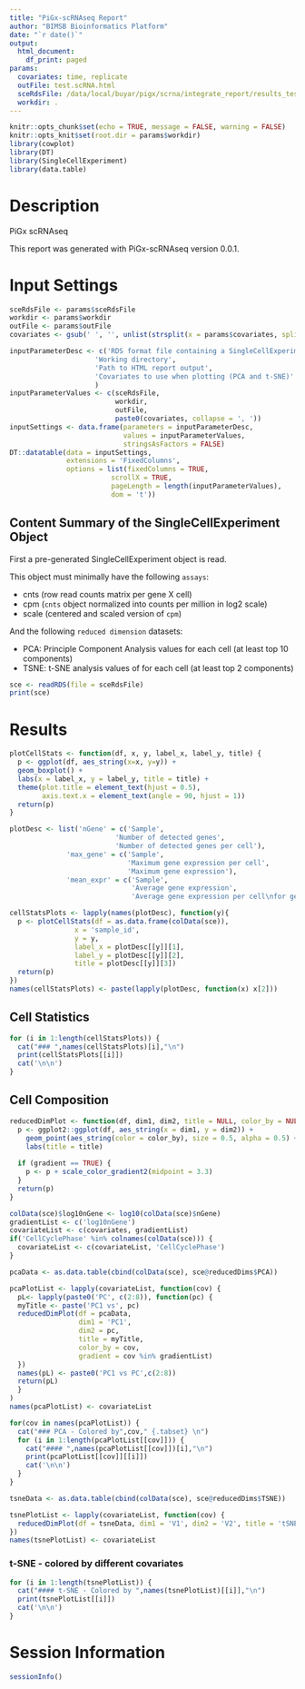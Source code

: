 ```yaml
---
title: "PiGx-scRNAseq Report"
author: "BIMSB Bioinformatics Platform"
date: "`r date()`"
output:
  html_document:
    df_print: paged
params:
  covariates: time, replicate
  outFile: test.scRNA.html
  sceRdsFile: /data/local/buyar/pigx/scrna/integrate_report/results_test3/Mapped/hg19.SingleCellExperiment.RDS
  workdir: .
---
```


```r
knitr::opts_chunk$set(echo = TRUE, message = FALSE, warning = FALSE)
knitr::opts_knit$set(root.dir = params$workdir)
library(cowplot)
library(DT)
library(SingleCellExperiment)
library(data.table)
```

# Description

PiGx scRNAseq 

This report was generated with PiGx-scRNAseq version 0.0.1.

# Input Settings
```r

sceRdsFile <- params$sceRdsFile
workdir <- params$workdir
outFile <- params$outFile
covariates <- gsub(' ', '', unlist(strsplit(x = params$covariates, split = ',')))

inputParameterDesc <- c('RDS format file containing a SingleCellExperiment object',
                     'Working directory',
                     'Path to HTML report output',
                     'Covariates to use when plotting (PCA and t-SNE)'
                     )
inputParameterValues <- c(sceRdsFile,
                          workdir, 
                          outFile, 
                          paste0(covariates, collapse = ', '))
inputSettings <- data.frame(parameters = inputParameterDesc,
                            values = inputParameterValues,
                            stringsAsFactors = FALSE)
DT::datatable(data = inputSettings,
              extensions = 'FixedColumns',
              options = list(fixedColumns = TRUE,
                         scrollX = TRUE,
                         pageLength = length(inputParameterValues),
                         dom = 't'))
```


## Content Summary of the SingleCellExperiment Object


First a pre-generated SingleCellExperiment object is read.

This object must minimally have the following `assays`: 

  - cnts (row read counts matrix per gene X cell) 
  - cpm (`cnts` object normalized into counts per million in log2 scale) 
  - scale (centered and scaled version of `cpm`)

And the following `reduced dimension` datasets:

  - PCA: Principle Component Analysis values for each cell (at least top 10 components)
  - TSNE: t-SNE analysis values of for each cell (at least top 2 components)

```r
sce <- readRDS(file = sceRdsFile)
print(sce)
```

# Results

```r
plotCellStats <- function(df, x, y, label_x, label_y, title) {
  p <- ggplot(df, aes_string(x=x, y=y)) +
  geom_boxplot() +
  labs(x = label_x, y = label_y, title = title) + 
  theme(plot.title = element_text(hjust = 0.5),
        axis.text.x = element_text(angle = 90, hjust = 1))
  return(p)
}

plotDesc <- list('nGene' = c('Sample', 
                          'Number of detected genes', 
                          'Number of detected genes per cell'), 
              'max_gene' = c('Sample',
                             'Maximum gene expression per cell',
                             'Maximum gene expression'),
              'mean_expr' = c('Sample',
                              'Average gene expression',
                              'Average gene expression per cell\nfor genes with >0 UMI'))

cellStatsPlots <- lapply(names(plotDesc), function(y){
  p <- plotCellStats(df = as.data.frame(colData(sce)), 
                x = 'sample_id',
                y = y, 
                label_x = plotDesc[[y]][1], 
                label_y = plotDesc[[y]][2],
                title = plotDesc[[y]][3])
  return(p)
})
names(cellStatsPlots) <- paste(lapply(plotDesc, function(x) x[2]))
```

## Cell Statistics {.tabset}

```r
for (i in 1:length(cellStatsPlots)) {
  cat("### ",names(cellStatsPlots)[i],"\n")
  print(cellStatsPlots[[i]])
  cat('\n\n')
}
```

## Cell Composition

```r
reducedDimPlot <- function(df, dim1, dim2, title = NULL, color_by = NULL, gradient = FALSE) {
  p <- ggplot2::ggplot(df, aes_string(x = dim1, y = dim2)) +
    geom_point(aes_string(color = color_by), size = 0.5, alpha = 0.5) +
    labs(title = title)
  
  if (gradient == TRUE) {
    p <- p + scale_color_gradient2(midpoint = 3.3)
  }
  return(p)
}
```

```r
colData(sce)$log10nGene <- log10(colData(sce)$nGene)
gradientList <- c('log10nGene')
covariateList <- c(covariates, gradientList)
if('CellCyclePhase' %in% colnames(colData(sce))) {
  covariateList <- c(covariateList, 'CellCyclePhase')  
}

pcaData <- as.data.table(cbind(colData(sce), sce@reducedDims$PCA))

pcaPlotList <- lapply(covariateList, function(cov) {
  pL<- lapply(paste0('PC', c(2:8)), function(pc) {
  myTitle <- paste('PC1 vs', pc)
  reducedDimPlot(df = pcaData, 
                 dim1 = 'PC1', 
                 dim2 = pc, 
                 title = myTitle, 
                 color_by = cov, 
                 gradient = cov %in% gradientList)
  })
  names(pL) <- paste0('PC1 vs PC',c(2:8))
  return(pL)
  }
)
names(pcaPlotList) <- covariateList
```


```r
for(cov in names(pcaPlotList)) {
  cat("### PCA - Colored by",cov," {.tabset} \n")
  for (i in 1:length(pcaPlotList[[cov]])) {
    cat("#### ",names(pcaPlotList[[cov]])[i],"\n")
    print(pcaPlotList[[cov]][[i]])
    cat('\n\n')
  }
}
```


```r
tsneData <- as.data.table(cbind(colData(sce), sce@reducedDims$TSNE))

tsnePlotList <- lapply(covariateList, function(cov) {
  reducedDimPlot(df = tsneData, dim1 = 'V1', dim2 = 'V2', title = 'tSNE_1 vs tSNE_2', color_by = cov)
})
names(tsnePlotList) <- covariateList
```

### t-SNE - colored by different covariates {.tabset}

```r
for (i in 1:length(tsnePlotList)) {
  cat("#### t-SNE - Colored by ",names(tsnePlotList)[[i]],"\n")
  print(tsnePlotList[[i]])
  cat('\n\n')
}
```

# Session Information
```r
sessionInfo()
```
